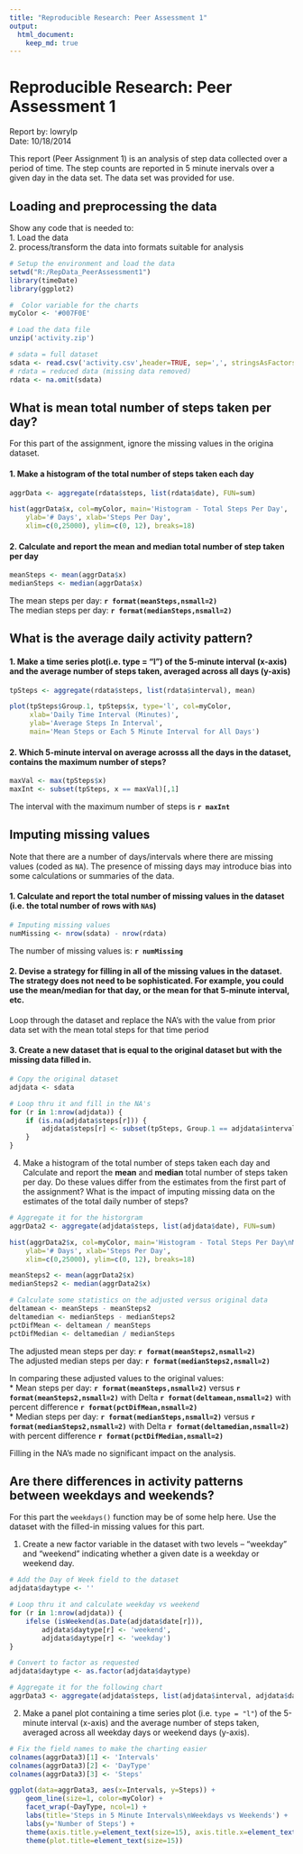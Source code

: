 ```yaml
---
title: "Reproducible Research: Peer Assessment 1"
output: 
  html_document:
    keep_md: true
---
```


# Reproducible Research: Peer Assessment 1

Report by: lowrylp   
Date: 10/18/2014

This report (Peer Assignment 1) is an analysis of step data collected over a period of time.
The step counts are reported in 5 minute inervals over a given day in the data set.  The data 
set was provided for use.


## Loading and preprocessing the data
Show any code that is needed to:   
1. Load the data   
2. process/transform the data into formats suitable for analysis   


```r
# Setup the environment and load the data
setwd("R:/RepData_PeerAssessment1")
library(timeDate)
library(ggplot2)

#  Color variable for the charts
myColor <- '#007F0E'

# Load the data file
unzip('activity.zip')

# sdata = full dataset
sdata <- read.csv('activity.csv',header=TRUE, sep=',', stringsAsFactors=FALSE)
# rdata = reduced data (missing data removed)
rdata <- na.omit(sdata)
```
    
## What is mean total number of steps taken per day?
For this part of the assignment, ignore the missing values in the origina dataset.
   
#### 1. Make a histogram of the total number of steps taken each day

  
```r
aggrData <- aggregate(rdata$steps, list(rdata$date), FUN=sum)

hist(aggrData$x, col=myColor, main='Histogram - Total Steps Per Day', 
    ylab='# Days', xlab='Steps Per Day',
    xlim=c(0,25000), ylim=c(0, 12), breaks=18)
```

#### 2. Calculate and report the mean and median total number of step taken per day

```r
meanSteps <- mean(aggrData$x)
medianSteps <- median(aggrData$x)
```
 The mean steps per day: **`r format(meanSteps,nsmall=2) `**  
 The median steps per day: **`r format(medianSteps,nsmall=2) `**  


## What is the average daily activity pattern?

#### 1. Make a time series plot(i.e. type = "l") of the 5-minute interval (x-axis) and the average number of steps taken, averaged across all days (y-axis)

```r
tpSteps <- aggregate(rdata$steps, list(rdata$interval), mean)

plot(tpSteps$Group.1, tpSteps$x, type='l', col=myColor,
     xlab='Daily Time Interval (Minutes)',
     ylab='Average Steps In Interval',
     main='Mean Steps or Each 5 Minute Interval for All Days')
```

#### 2. Which 5-minute interval on average acrosss all the days in the dataset, contains the maximum number of steps?
```r
maxVal <- max(tpSteps$x)     
maxInt <- subset(tpSteps, x == maxVal)[,1]
```
The interval with the maximum number of steps is **`r maxInt`**  



## Imputing missing values
Note that there are a number of days/intervals where there are missing
values (coded as `NA`). The presence of missing days may introduce
bias into some calculations or summaries of the data.

#### 1. Calculate and report the total number of missing values in the dataset (i.e. the total number of rows with `NA`s)
```r
# Imputing missing values
numMissing <- nrow(sdata) - nrow(rdata)
```
The number of missing values is: **`r numMissing`**   


#### 2. Devise a strategy for filling in all of the missing values in the dataset. The strategy does not need to be sophisticated. For example, you could use the mean/median for that day, or the mean for that 5-minute interval, etc.

Loop through the dataset and replace the NA's with the value from prior data set with the mean total steps for that time period

#### 3. Create a new dataset that is equal to the original dataset but with the missing data filled in.
```r
# Copy the original dataset
adjdata <- sdata

# Loop thru it and fill in the NA's
for (r in 1:nrow(adjdata)) {
    if (is.na(adjdata$steps[r])) {
        adjdata$steps[r] <- subset(tpSteps, Group.1 == adjdata$interval[r])[,2]
    }
}
```

4. Make a histogram of the total number of steps taken each day and Calculate and report the **mean** and **median** total number of steps taken per day. Do these values differ from the estimates from the first part of the assignment? What is the impact of imputing missing data on the estimates of the total daily number of steps?
```r
# Aggregate it for the historgram
aggrData2 <- aggregate(adjdata$steps, list(adjdata$date), FUN=sum)

hist(aggrData2$x, col=myColor, main='Histogram - Total Steps Per Day\nMissing Data Interpreted', 
    ylab='# Days', xlab='Steps Per Day',
    xlim=c(0,25000), ylim=c(0, 12), breaks=18)

meanSteps2 <- mean(aggrData2$x)
medianSteps2 <- median(aggrData2$x)

# Calculate some statistics on the adjusted versus original data
deltamean <- meanSteps - meanSteps2
deltamedian <- medianSteps - medianSteps2
pctDifMean <- deltamean / meanSteps
pctDifMedian <- deltamedian / medianSteps
```
 The adjusted mean steps per day: **`r format(meanSteps2,nsmall=2) `**  
 The adjusted median steps per day: **`r format(medianSteps2,nsmall=2) `**  

In comparing these adjusted values to the original values:  
 * Mean steps per day: **`r format(meanSteps,nsmall=2)`** versus **`r format(meanSteps2,nsmall=2)`** 
 with Delta **`r format(deltamean,nsmall=2)`** with percent difference **`r format(pctDifMean,nsmall=2)`**   
 * Median steps per day: **`r format(medianSteps,nsmall=2)`** versus **`r format(medianSteps2,nsmall=2)`** 
 with Delta **`r format(deltamedian,nsmall=2)`** with percent difference **`r format(pctDifMedian,nsmall=2)`**   

Filling in the NA's made no significant impact on the analysis.
   
   
## Are there differences in activity patterns between weekdays and weekends?

For this part the `weekdays()` function may be of some help here. Use
the dataset with the filled-in missing values for this part.

1. Create a new factor variable in the dataset with two levels -- "weekday" and "weekend" indicating whether a given date is a weekday or weekend day.
```r
# Add the Day of Week field to the dataset
adjdata$daytype <- ''

# Loop thru it and calculate weekday vs weekend
for (r in 1:nrow(adjdata)) {
    ifelse (isWeekend(as.Date(adjdata$date[r])),
        adjdata$daytype[r] <- 'weekend',
        adjdata$daytype[r] <- 'weekday')
}

# Convert to factor as requested
adjdata$daytype <- as.factor(adjdata$daytype)

# Aggregate it for the following chart
aggrData3 <- aggregate(adjdata$steps, list(adjdata$interval, adjdata$daytype), FUN=mean)
```

2. Make a panel plot containing a time series plot (i.e. `type = "l"`) of the 5-minute interval (x-axis) and the average number of steps taken, averaged across all weekday days or weekend days (y-axis). 

```r
# Fix the field names to make the charting easier
colnames(aggrData3)[1] <- 'Intervals'
colnames(aggrData3)[2] <- 'DayType'
colnames(aggrData3)[3] <- 'Steps'

ggplot(data=aggrData3, aes(x=Intervals, y=Steps)) +
    geom_line(size=1, color=myColor) +
    facet_wrap(~DayType, ncol=1) +
    labs(title='Steps in 5 Minute Intervals\nWeekdays vs Weekends') +
    labs(y='Number of Steps') +
    theme(axis.title.y=element_text(size=15), axis.title.x=element_text(size=15)) +
    theme(plot.title=element_text(size=15))
```

